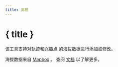 ```yaml
---
title: 高程
---
```


<script>
</script>

# <MountainSnow size="24" class="inline-block" style="margin-bottom: 5px" /> { title }

该工具支持对轨迹和[兴趣点](../gpx) 的海拔数据进行添加或修改。

<div class="flex flex-row justify-center">
    <Elevation class="text-foreground p-3 border rounded-md shadow-lg" />
</div>

<DocsNote>

海拔数据来自 <a href="https://mapbox.com" target="_blank">Mapbox</a> 。
查阅 <a href="https://docs.mapbox.com/data/tilesets/reference/mapbox-terrain-dem-v1/#elevation-data" target="_blank">文档</a> 以了解更多。

</DocsNote>
